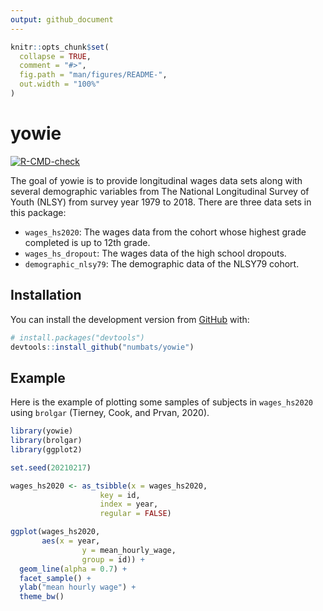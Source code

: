 ```yaml
---
output: github_document
---
```


<!-- README.md is generated from README.Rmd. Please edit that file -->

```r
knitr::opts_chunk$set(
  collapse = TRUE,
  comment = "#>",
  fig.path = "man/figures/README-",
  out.width = "100%"
)
```

# yowie

<!-- badges: start -->
[![R-CMD-check](https://github.com/numbats/yowie/workflows/R-CMD-check/badge.svg)](https://github.com/numbats/yowie/actions)
<!-- badges: end -->

The goal of yowie is to provide longitudinal wages data sets along with several demographic variables from The National Longitudinal Survey of Youth (NLSY) from survey year 1979 to 2018. There are three data sets in this package:

-  `wages_hs2020`: The wages data from the cohort whose highest grade completed is up to 12th grade.
-  `wages_hs_dropout`: The wages data of the high school dropouts.
-  `demographic_nlsy79`: The demographic data of the NLSY79 cohort.


## Installation

You can install the development version from [GitHub](https://github.com/) with:

``` r
# install.packages("devtools")
devtools::install_github("numbats/yowie")
```


## Example

Here is the example of plotting some samples of subjects in `wages_hs2020` using `brolgar` (Tierney, Cook, and Prvan, 2020). 

```r
library(yowie)
library(brolgar)
library(ggplot2)

set.seed(20210217)

wages_hs2020 <- as_tsibble(x = wages_hs2020,
                    key = id,
                    index = year,
                    regular = FALSE)

ggplot(wages_hs2020, 
       aes(x = year,
                y = mean_hourly_wage,
                group = id)) +
  geom_line(alpha = 0.7) +
  facet_sample() +
  ylab("mean hourly wage") +
  theme_bw()
```









